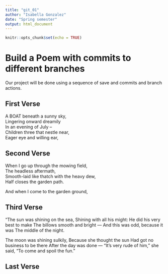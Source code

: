 ```yaml
---
title: "git_01"
author: "Isabella Gonzalez"  
date: "Spring semester"  
output: html_document  
---
```


```r
knitr::opts_chunk$set(echo = TRUE)
```
# Build a Poem with commits to different branches
Our project will be done using a sequence of save and commits and branch actions.
<!-- Do not modify or change any text in "!--" bracketed areas such as this --- these are instructions to
you, if you change any of this the git program will notice it and compromise your git merging strategy !-->




## First Verse 
<!--Put the first five lines of a poem by Lewis Carrol in this section!-->

A BOAT beneath a sunny sky,  
Lingering onward dreamily  
In an evening of July --  
Children three that nestle near,  
Eager eye and willing ear,  




## Second Verse
<!--Put the first five lines of a poem by Robert Frost here!-->

When I go up through the mowing field,  
The headless aftermath,  
   Smooth-laid like thatch with the heavy dew,  
 Half closes the garden path.  

   And when I come to the garden ground,  



## Third Verse
<!--Put the first two verses of The Walrus and the Carpenter here!-->

"The sun was shining on the sea,
      Shining with all his might:
He did his very best to make
      The billows smooth and bright —
And this was odd, because it was
      The middle of the night.

The moon was shining sulkily,
      Because she thought the sun
Had got no business to be there
      After the day was done —
"It's very rude of him," she said,
      "To come and spoil the fun."  


## Last Verse
<!--Put a short poem of your choice 8-20 lines,here!-->
